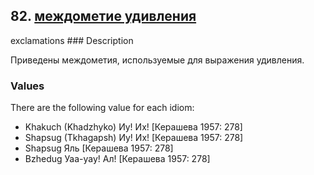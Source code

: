 ## 82. <a href =  'https://agricolamz.github.io/The_Circassian_Isoglosses_Database/82.html'>междометие удивления</a>
exclamations
### Description

Приведены междометия, используемые для выражения удивления.

### Values
There are the following value for each idiom:

* Khakuch (Khadzhyko) Иу! Их! [Керашева 1957: 278] 
* Shapsug (Tkhagapsh) Иу! Их! [Керашева 1957: 278] 
* Shapsug  Яль [Керашева 1957: 278] 
* Bzhedug  Уаа-уау! Ал! [Керашева 1957: 278] 

